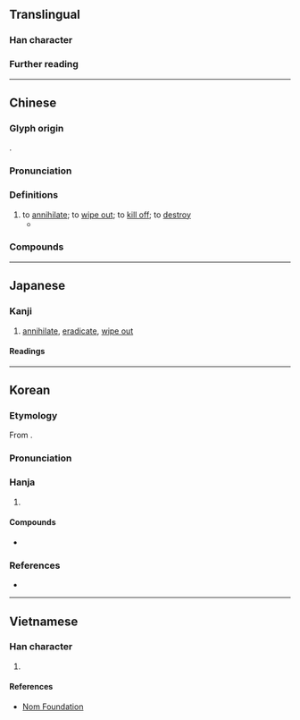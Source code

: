 {{also|歼|殱}}
{{character info}}
==Translingual==
{{Han simplified forms|殲|[[殱]]/[[𫞔]]|歼|ex=y}}

===Han character===
{{Han char|rn=78|rad=歹|as=17|sn=21|four=13250|canj=MNOIM|ids=⿰歹韱}}

===Further reading===
{{Han ref|kx=0584.110|dkj=16608|dj=0977.010|hdz=21396.100|uh=6BB2}}

----

==Chinese==
{{zh-forms|s=歼}}

===Glyph origin===
{{Han etym}}
{{Han compound|歹|韱|c1=s|c2=p|ls=psc}}.

===Pronunciation===
{{zh-pron
|m=jiān
|c=cim1
|mn=ml:chhiam/qz,xm:chiam
|mc=y
|oc=y
|ma=
|cat=v
}}

===Definitions===
{{head|zh|Han character}}

# to [[annihilate]]; to [[wipe out]]; to [[kill off]]; to [[destroy]]
#* {{zh-x|宋 師 敗績，公 傷 股，門-官 殲 焉。|The Song forces were decisively defeated. {{w|Duke Xiang of Song|The Duke}} was wounded in the thigh, and '''all of''' his guards were '''killed''' in the battle.|ref=Zuozhuan}}

===Compounds===
{{zh-der|殲擊|殲擊機|殲滅|殲滅戰|殲敵|犬馬齒殲|殲一警百|攻殲|聚殲}}

----

==Japanese==

===Kanji===
{{ja-kanji|grade=|rs=歹17|shin=殱}}

# [[annihilate]], [[eradicate]], [[wipe out]]

====Readings====
{{ja-readings
|on=せん
|kun=つく-す, ほろぼ-す
}}

----

==Korean==

===Etymology===
From {{der|ko|ltc|-}} {{ltc-l|殲}}.

{{collapse|
* {{hanja-dongguk|졈|cyem}}
* {{hanja-sinjeung|셤|syem}}
|Historical readings
|bg=#FFFFFF}}

===Pronunciation===
{{ko-hanja-pron|섬}}

===Hanja===
{{ko-hanja-search}}
{{ko-hanja|[[다]][[죽이다|죽일]]|섬}}

# {{hanja form of|섬|[[annihilation]]}}

====Compounds====
{{der-top|Compounds}}
* {{ko-l|섬멸|[[annihilation]], [[eradication]], [[extermination]]|殲滅}}
{{der-bottom}}

===References===
* {{R:hanjadoc|5679}}

----

==Vietnamese==

===Han character===
{{vi-readings|rs=歹17|hanviet=tiêm|nom=tiêm}}

# {{rfdef|vi|sort=歹17}}

====References====
* [http://nomfoundation.org/common/nom_details.php?codepoint=6BB2 Nom Foundation]